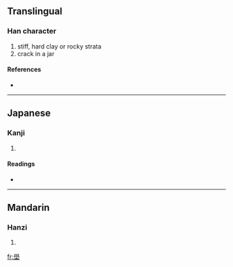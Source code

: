 ==Translingual==

===Han character===
{{Han char|rn=32|rad=土|as=13|sn=16|four=7710<sub>4</sub>|canj=竹月土 (HBG)}}

# stiff, hard clay or rocky strata
# crack in a jar

====References====
* {{Han ref|kx=0240.210|dkj=05527|dj=0480.070|hdz=10491.190|uh=58C6|ud=22726|bh=E950|bd=59728}}

----

==Japanese==

===Kanji===
{{ja-kanji|grade=|rs=土13}}

# {{defn|Japanese|sort=土13}}

====Readings====
* {{ja-readings|on=[[かく]] (kaku), [[がく]] (gaku)|kun=}}

----

==Mandarin==

===Hanzi===
{{cmn-hanzi|pin=[[bó]] ([[bo2]]), [[xuān]] ([[xuan1]])|wg=po<sup>2</sup>, hsüan<sup>1</sup>}}

# {{defn|Mandarin|sort=土13}}

[[fr:壆]]